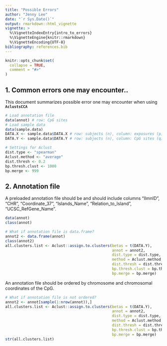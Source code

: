```yaml
---
title: "Possible Errors"
author: "Jenny Lee"
date: "`r Sys.Date()`"
output: rmarkdown::html_vignette
vignette: >
  %\VignetteIndexEntry{intro_to_errors}
  %\VignetteEngine{knitr::rmarkdown}
  %\VignetteEncoding{UTF-8}
bibliography: references.bib
---
```



```r
knitr::opts_chunk$set(
  collapse = TRUE,
  comment = "#>"
)
```

## 1. Common errors one may encounter..

This document summarizes possible error one may encounter when using **`AclustsCCA`**

```r
# Load annotation file
data(annot) # row: CpG sites
# Load sample data
data(sample.data)
DATA.X <- sample.data$DATA.X # row: subjects (n), column: exposures (p)
DATA.Y <- sample.data$DATA.Y # row: subjects (n), column: CpG sites (q)

# Settings for Aclust
dist.type <- "spearman"
Aclust.method <- "average"
dist.thresh <- 0.2
bp.thresh.clust <- 1000
bp.merge <- 999
```

## 2. Annotation file

A preloaded annotation file should be \code{data.table} and should include columns "IlmnID", "CHR", "Coordinate_37", "Islands_Name", "Relation_to_Island", "UCSC_RefGene_Name".

```r
data(annot)
class(annot)

# What if annotation file is data.frame? 
annot2 <- data.frame(annot)
class(annot2)
all.clusters.list <- Aclust::assign.to.clusters(betas = t(DATA.Y),
                                                annot = annot2,
                                                dist.type = dist.type,
                                                method = Aclust.method,
                                                dist.thresh = dist.thresh,
                                                bp.thresh.clust = bp.thresh.clust,
                                                bp.merge = bp.merge)
```

An annotation file should be ordered by chromosome and chromosomal coordinates of the CpG.
```r
# What if annotation file is not ordered?
annot2 <- annot[sample(1:nrow(annot)),]
all.clusters.list <- Aclust::assign.to.clusters(betas = t(DATA.Y),
                                                annot = annot2,
                                                dist.type = dist.type,
                                                method = Aclust.method,
                                                dist.thresh = dist.thresh,
                                                bp.thresh.clust = bp.thresh.clust,
                                                bp.merge = bp.merge)
str(all.clusters.list)
```
